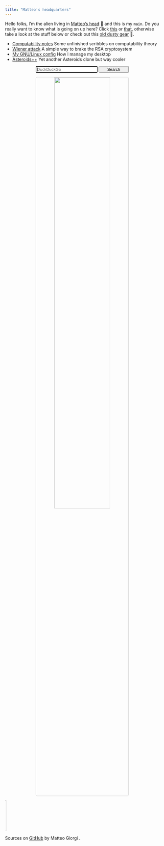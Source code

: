 ```yaml
---
title: "Matteo's headquarters"
---
```





Hello folks, I'm the alien living in [Matteo's head](inmyhead.html) 🐌 and this is my `main`. Do you really want to know what is going on up here? Click [this](https://matteogiorgi.github.io/cv/src/cv.pdf) or [that](https://matteogiorgi.github.io/cv/src/cv.pdf), otherwise take a look at the stuff below or check out this [old dusty gear](bunker.html) 🎃.

<!--
<ul>
  <li><a style="color:#333333" href="notes.html">Computability notes</a> <span style="color:#A8A8A8">Some unfinished scribbles about computability theory</span></li>
  <li><a style="color:#333333" href="attack.html">Wiener attack</a> <span style="color:#A8A8A8">A simple way to brake the RSA cryptosystem</span></li>
  <li><a style="color:#333333" href="config.html">My GNU/Linux config</a> <span style="color:#A8A8A8">How I manage my desktop</span></li>
  <li><a style="color:#333333" href="astro.html">Asteroids++</a> <span style="color:#A8A8A8">Yet another Asteroids clone but cool</span></li>
</ul>
-->

* [Computability notes](notes.html) Some unfinished scribbles on computability theory
* [Wiener attack](attack.html) A simple way to brake the RSA cryptosystem
* [My GNU/Linux config](config.html) How I manage my desktop
* [Asteroids++](astro.html) Yet another Asteroids clone but way cooler

<p align="center">
<form style="text-align:center" method="get" id="ddgSearch" action="https://duckduckgo.com/">
  <input type="hidden" name="sites" value=""/>
  <input type="hidden" name="k7" value="#FFFFFF"/>
  <input type="hidden" name="k8" value="#333333"/>
  <input type="hidden" name="k9" value="#333333"/>
  <input type="hidden" name="kx" value="#C4582E"/>
  <input type="hidden" name="kj" value="#F8F8F8"/>
  <input type="hidden" name="kt" value="n"/>
  <input type="hidden" name="k1" value=-1/>
  <input style="width:40%" type="text" name="q" placeholder="DuckDuckGo" aria-label="Search on DuckDuckGo" autofocus/>
  <button style="width:19.5%" type="submit">Search</button>
</form>
</p>

<p align="center">
  <img width="60%" style="border:1px solid #CCCCCC; border-radius: 5px; margin-top:0%" src="assets/candy.png"/>
</p>

<div class="footer">
  <p><marquee behavior="scroll" direction="right"><img src="assets/run.gif" width=100 alt="me"/></marquee></p>
  <p>Sources on <a href="https://github.com/MatteoGiorgi/matteogiorgi.github.io">GitHub</a> <i class="fab fa-github"></i> by Matteo Giorgi <i class="fab fa-creative-commons"></i>.</p>
</div>
